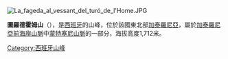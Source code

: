 [[Image:La_fageda_al_vessant_del_turó_de_l'Home.JPG|right]]
{{Coord|41|46|21.1|N|2|26|15|E|display=title}}

'''圖羅德霍姆山'''（{{lang-ca|Turó de l'Home}}），是[[西班牙|西班牙]]的山峰，位於該國東北部[[加泰羅尼亞|加泰羅尼亞]]，屬於[[加泰羅尼亞前海岸山脈|加泰羅尼亞前海岸山脈]]中[[蒙特塞尼山脈|蒙特塞尼山脈]]的一部分，海拔高度1,712米。

{{Spain-geo-stub}}
[[Category:西班牙山峰|Category:西班牙山峰]]